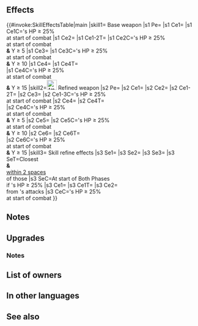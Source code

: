 {{Weapon Infobox
|tagid=SID_破滅の邪書
|weaponName=Tome of Despair
|image=wep_mg056
|userVersion1=Closed
|userVersion2=Open
|userVersion3=Gleam Closed
|userVersion4=Gleam Open
|weaponType=Red Tome
|might=14
|range=2
|effect=Grants Atk+3. At start of combat, if unit's HP ≥ 25%, inflicts Atk/Res-6 on foe during combat, and also, the following effects will occur based on the value of total bonuses on unit + value of total penalties on foe: if ≥ 5, "foe cannot make a follow-up attack"; and if ≥ 10, "unit makes a guaranteed follow-up attack"; and if ≥ 15, "inflicts Special cooldown charge -1 on foe per attack during combat." (Example: if unit has an Atk/Res+6 bonus and foe has an Atk/Res-6 penalty, the calculated total will be 24.)
|cost=400
|exclusive=1
|statModifiers=0,17,0,0,0
|required=Bolganone;Fenrir
|intID=2550
|sort=539
|value=20
|timingID=1
|abilityID=242
|limit1ID=42
|randomTimestamp=2021-06-07T07:00:00Z
|randomMinLv=31
|refinePaths=default
|refineSP=400
|refineMedals=500
|refineDews=200
|upgradedEffect=Grants Atk+3. At start of combat, if unit's HP ≥ 25%, inflicts Atk/Res-6 on foe, neutralizes foe's bonuses to Atk/Res, and unit deals +X damage during combat (X = highest total penalties among target and foes within 2 spaces of target; excluding area-of-effect Specials), and also, following effects will occur based on the value of total bonuses on unit + value of total penalties on foe: if ≥ 5, "foe cannot make a follow-up attack"; and if ≥ 10, "unit makes a guaranteed follow-up attack"; and if ≥ 15, "inflicts Special cooldown charge -1 on foe per attack during combat."
|refineStatsSkill1=0,0,0,0,0
|effectSkill1=At start of player phase or enemy phase, if unit's HP ≥ 25%, inflicts Atk/Res-7, 【Hush Spectrum】, and【Ploy】on closest foes and any foes within 2 spaces of those foes through their next actions.<br><br>At start of combat, if unit's HP ≥ 25%, inflicts penalty on foe's Atk/Res = 10% of unit's Res at start of combat + 6 and reduces damage from foe's attacks by 20% of unit's Res during combat (excluding area-of-effect Specials).<br><br>【Hush Spectrum】<br>Inflicts Atk/Spd/Def/Res-5 on unit during combat. If unit's attack can trigger unit's Special, inflicts Special cooldown count+1 on unit before unit's first attack during combat (cannot exceed the unit's maximum Special cooldown). If unit's maximum Special cooldown count is reduced (Special trigger is accelerated) and if foe's attack can trigger foe's Special, grants Special cooldown count-1 to foe before unit's first attack during combat.<br><br>【Ploy】<br>Neutralizes Bonus Doubler, Treachery, and Grand Strategy effects active on unit during combat through unit's next action.
|properties=random_owner
}}
==Effects==
{{#invoke:SkillEffectsTable|main
|skill1={{SCi|weapon}} Base weapon
|s1 Pe={{Eft|Stat Boosts|Atk|3}}
|s1 Ce1={{Eft|Temporary debuffs|Atk/Res|6}}
|s1 Ce1C={{Tgt|Unit}}'s HP ≥ 25%<br>at start of combat
|s1 Ce2={{Eft|Prevent Follow-Ups}}
|s1 Ce1-2T={{Tgt|Foe}}
|s1 Ce2C={{Tgt|Unit}}'s HP ≥ 25%<br>at start of combat<br>'''&''' Y ≥ 5
|s1 Ce3={{Eft|Guaranteed Follow-Ups}}
|s1 Ce3C={{Tgt|Unit}}'s HP ≥ 25%<br>at start of combat<br>'''&''' Y ≥ 10
|s1 Ce4={{Eft|Guard}}
|s1 Ce4T={{Tgt|Foe}}<br>
|s1 Ce4C={{Tgt|Unit}}'s HP ≥ 25%<br>at start of combat<br>'''&''' Y ≥ 15
|skill2=[[File:Attack Plus W.png|x26px|class=inline-icon]] Refined weapon
|s2 Pe={{Eft|Stat Boosts|Atk|3}}
|s2 Ce1={{Eft|Temporary debuffs|Atk/Res|6}}
|s2 Ce2={{Eft|Neutralize Bonuses|Atk/Res}}
|s2 Ce1-2T={{Tgt|Foe}}
|s2 Ce3={{Eft|Damage Boost|highest total {{SEt|penalties}}<br>on {{Tgt|Target Foe}} '''&''' {{Tgt|Foes}}<br>[[within 2 spaces]] of {{Tgt|Target Foe}}}}
|s2 Ce1-3C={{Tgt|Unit}}'s HP ≥ 25%<br>at start of combat
|s2 Ce4={{Eft|Prevent Follow-Ups}}
|s2 Ce4T={{Tgt|Foe}}<br>
|s2 Ce4C={{Tgt|Unit}}'s HP ≥ 25%<br>at start of combat<br>'''&''' Y ≥ 5
|s2 Ce5={{Eft|Guaranteed Follow-Ups}}
|s2 Ce5C={{Tgt|Unit}}'s HP ≥ 25%<br>at start of combat<br>'''&''' Y ≥ 10
|s2 Ce6={{Eft|Guard}}
|s2 Ce6T={{Tgt|Foe}}<br>
|s2 Ce6C={{Tgt|Unit}}'s HP ≥ 25%<br>at start of combat<br>'''&''' Y ≥ 15
|skill3={{Si|Tome of Despair|refine=Skill1}} Skill refine effects
|s3 Se1={{Eft|Penalties|Atk/Res|7}}
|s3 Se2={{SEt|Hush Spectrum}}
|s3 Se3={{SEt|Ploy}}
|s3 SeT=Closest {{Tgt|Foes}}<br>'''&''' {{Tgt|Foes}}<br>[[within 2 spaces]]<br>of those {{Tgt|Foes}}
|s3 SeC=At start of Both Phases<br>if {{Tgt|Unit}}'s HP ≥ 25%
|s3 Ce1={{Eft|Temporary debuffs|Atk/Res|10% of {{Tgt|Unit}}'s Res<br>at start of combat, +6}}
|s3 Ce1T={{Tgt|Foe}}
|s3 Ce2={{Eft|Damage Reduction|20% of {{Tgt|Unit}}'s Res}}<br>from {{Tgt|Foe}}'s attacks
|s3 CeC={{Tgt|Unit}}'s HP ≥ 25%<br>at start of combat
}}
<b>{{Hatnote|1=Y = Total {{SEt|Bonuses}} on {{Tgt|Unit}} + total {{SEt|Penalties}} on {{Tgt|Foe}}}}</b>

==Notes==
{{Temporary buffs}}
{{Prevent follow-up}}
{{Guaranteed follow-up interaction}}
{{CooldownChargeMinus}}
==Upgrades==
{{Weapon Upgrade List}}
===Notes===
{{DamageBoost|name=Refined Tome of Despair}}
{{Penalties|name={{St|Tome of Despair|refine=Skill1}}}}
{{Hush Spectrum|name={{St|Tome of Despair|refine=Skill1}}}}
{{Ploy|name={{St|Tome of Despair|refine=Skill1}}}}
{{At start of combat}}
{{FlatDamageReduction}}
==List of owners==
{{Skill Hero List}}
==In other languages==
{{OtherLanguages
|japanese=破滅の邪書
|german=Verzagheitsbuch
|spanishEU=Grimorio funesto
|spanishLA=Grimorio funesto
|french=Tome de chagrin
|italian=Tomo funesto
|chineseTW=破滅的邪書
|portuguese=Tomo aflito
}}
==See also==
{{See also skills|cond=(Description LIKE '%total bonuses on unit +%' OR Description LIKE '%total value of bonuses%' OR Description LIKE '%【Hush Spectrum】%' OR Description LIKE '%【Ploy】%') AND Exclusive='1'}}
{{Weapons Navbox}}
